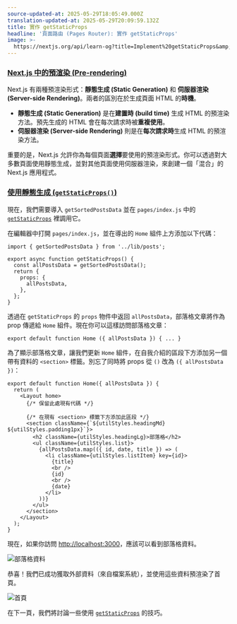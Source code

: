 ```yaml
---
source-updated-at: 2025-05-29T18:05:49.000Z
translation-updated-at: 2025-05-29T20:09:59.132Z
title: 實作 getStaticProps
headline: '頁面路由 (Pages Router): 實作 getStaticProps'
image: >-
  https://nextjs.org/api/learn-og?title=Implement%20getStaticProps&amp;chapter=25
---
```


### [Next.js 中的預渲染 (Pre-rendering)](#pre-rendering-in-nextjs)

Next.js 有兩種預渲染形式：**靜態生成 (Static Generation)** 和 **伺服器渲染 (Server-side Rendering)**。兩者的區別在於生成頁面 HTML 的**時機**。

*   **靜態生成 (Static Generation)** 是在**建置時 (build time)** 生成 HTML 的預渲染方法。預先生成的 HTML 會在每次請求時被**重複使用**。
*   **伺服器渲染 (Server-side Rendering)** 則是在**每次請求時**生成 HTML 的預渲染方法。

重要的是，Next.js 允許你為每個頁面**選擇**要使用的預渲染形式。你可以透過對大多數頁面使用靜態生成，並對其他頁面使用伺服器渲染，來創建一個「混合」的 Next.js 應用程式。

### [使用靜態生成 (`getStaticProps()`)](#using-static-generation-getstaticprops)

現在，我們需要導入 `getSortedPostsData` 並在 `pages/index.js` 中的 [`getStaticProps`](/docs/basic-features/data-fetching#getstaticprops-static-generation) 裡調用它。

在編輯器中打開 `pages/index.js`，並在導出的 `Home` 組件上方添加以下代碼：

```
import { getSortedPostsData } from '../lib/posts';
 
export async function getStaticProps() {
  const allPostsData = getSortedPostsData();
  return {
    props: {
      allPostsData,
    },
  };
}
```

透過在 `getStaticProps` 的 `props` 物件中返回 `allPostsData`，部落格文章將作為 prop 傳遞給 `Home` 組件。現在你可以這樣訪問部落格文章：

```
export default function Home ({ allPostsData }) { ... }
```

為了顯示部落格文章，讓我們更新 `Home` 組件，在自我介紹的區段下方添加另一個帶有資料的 `<section>` 標籤。別忘了同時將 props 從 `()` 改為 `({ allPostsData })`：

```
export default function Home({ allPostsData }) {
  return (
    <Layout home>
      {/* 保留此處現有代碼 */}
 
      {/* 在現有 <section> 標籤下方添加此區段 */}
      <section className={`${utilStyles.headingMd} ${utilStyles.padding1px}`}>
        <h2 className={utilStyles.headingLg}>部落格</h2>
        <ul className={utilStyles.list}>
          {allPostsData.map(({ id, date, title }) => (
            <li className={utilStyles.listItem} key={id}>
              {title}
              <br />
              {id}
              <br />
              {date}
            </li>
          ))}
        </ul>
      </section>
    </Layout>
  );
}
```

現在，如果你訪問 [http://localhost:3000](http://localhost:3000)，應該可以看到部落格資料。

![部落格資料](https://h8DxKfmAPhn8O0p3.public.blob.vercel-storage.com/learn/pages-router/data-fetching/blog-data.png)

恭喜！我們已成功獲取外部資料（來自檔案系統），並使用這些資料預渲染了首頁。

![首頁](https://h8DxKfmAPhn8O0p3.public.blob.vercel-storage.com/learn/pages-router/data-fetching/index-page.png)

在下一頁，我們將討論一些使用 [`getStaticProps`](/docs/basic-features/data-fetching#getstaticprops-static-generation) 的技巧。